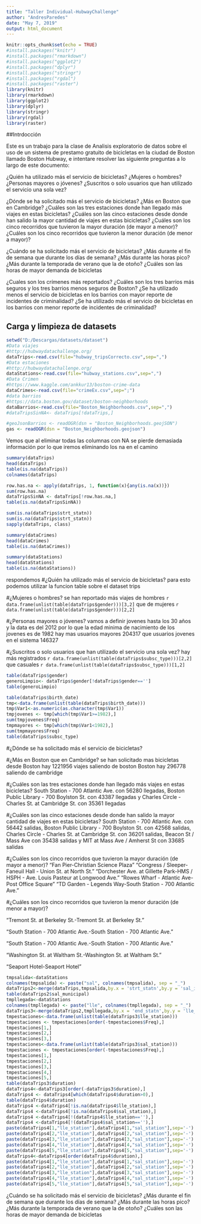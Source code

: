 ```yaml
---
title: "Taller Individual-HubwayChallenge"
author: "AndresParedes"
date: "May 7, 2019"
output: html_document
---
```


```r
knitr::opts_chunk$set(echo = TRUE)
#install.packages("knitr")
#install.packages("rmarkdown")
#install.packages("ggplot2")
#install.packages("dplyr")
#install.packages("stringr")
#install.packages("rgdal")
#install.packages("raster")
library(knitr)
library(rmarkdown)
library(ggplot2)
library(dplyr)
library(stringr)
library(rgdal)
library(raster)
```
##Intrdocción 

Este es un trabajo para la clase de Analisis exploratorio de datos sobre el uso de un sistema de prestamo gratuito de bicicletas en la ciudad de Boston llamado Boston Hubway, e intentare resolver las siguiente preguntas a lo largo de este documento:

¿Quién ha utilizado más el servicio de bicicletas?
¿Mujeres o hombres?
¿Personas mayores o jóvenes?
¿Suscritos o solo usuarios que han utilizado el servicio una sola vez?


¿Dónde se ha solicitado más el servicio de bicicletas?
¿Más en Boston que en Cambridge?
¿Cuáles son las tres estaciones donde han llegado más viajes en estas bicicletas?
¿Cuáles son las cinco estaciones desde donde han salido la mayor cantidad de viajes en estas bicicletas?
¿Cuáles son los cinco recorridos que tuvieron la mayor duración (de mayor a menor)?
¿Cuáles son los cinco recorridos que tuvieron la menor duración (de menor a mayor)?


¿Cuándo se ha solicitado más el servicio de bicicletas?
¿Más durante el fin de semana que durante los días de semana?
¿Más durante las horas pico?
¿Más durante la temporada de verano que la de otoño?
¿Cuáles son las horas de mayor demanda de bicicletas


¿Cuales son los crímenes más reportados?
¿Cuáles son los tres barrios más seguros y los tres barrios menos seguros de Boston?
¿Se ha utilizado menos el servicio de bicicletas en los barrios con mayor reporte de incidentes de criminalidad?
¿Se ha utilizado más el servicio de bicicletas en los barrios con menor reporte de incidentes de criminalidad?




## Carga y limpieza de  datasets

```r
setwd("D:/Descargas/datasets/dataset")
#Data viajes
#http://hubwaydatachallenge.org/
dataTrips<-read.csv(file="hubway_tripsCorrecto.csv",sep=",")
#Data estaciones
#http://hubwaydatachallenge.org/
dataStations<-read.csv(file="hubway_stations.csv",sep=",")
#Data Crimen
#https://www.kaggle.com/ankkur13/boston-crime-data
dataCrimes<-read.csv(file="crimeEx.csv",sep=";")
#data barrios
#https://data.boston.gov/dataset/boston-neighborhoods
dataBarrios<-read.csv(file="Boston_Neighborhoods.csv",sep=",")
#dataTripsSinNA<- dataTrips[!dataTrips,]

#geoJsonBarrios <- readOGR(dsn = "Boston_Neighborhoods.geojSON")
gas <- readOGR(dsn = "Boston_Neighborhoods.geojson")
```
Vemos que al eliminar todas las columnas con NA se pierde demasiada información por lo que iremos eliminando los na en el camino


```r
summary(dataTrips)
head(dataTrips)
table(is.na(dataTrips))
colnames(dataTrips)

row.has.na <- apply(dataTrips, 1, function(x){any(is.na(x))})
sum(row.has.na)
dataTripsSinNA <- dataTrips[!row.has.na,]
table(is.na(dataTripsSinNA))

sum(is.na(dataTrips$strt_statn))
sum(is.na(dataTrips$strt_statn))
sapply(dataTrips, class)

```

```r
summary(dataCrimes)
head(dataCrimes)
table(is.na(dataCrimes))
```


```r
summary(dataStations)
head(dataStations)
table(is.na(dataStations))
```
respondemos 
#¿Quién ha utilizado más el servicio de bicicletas?
para esto podemos utilizar la funcion table sobre el dataset trips 

#¿Mujeres o hombres? 
se han reportado más viajes de hombres `r data.frame(unlist(table(dataTrips$gender)))[3,2] ` que de mujeres `r data.frame(unlist(table(dataTrips$gender)))[2,2] `

#¿Personas mayores o jóvenes?
vamos a definir jovenes hasta los 30 años y la data es del 2012 por lo que la edad minima de nacimiento de los jovenes es de 1982
hay mas usuarios mayores 204317 que usuarios jovenes en el sistema 146327

#¿Suscritos o solo usuarios que han utilizado el servicio una sola vez? 
hay más registrados `r data.frame(unlist(table(dataTrips$subsc_type)))[2,2] ` que casuales `r data.frame(unlist(table(dataTrips$subsc_type)))[1,2] `


```r
table(dataTrips$gender)
generoLimpio<- dataTrips$gender[!dataTrips$gender=='']
table(generoLimpio)

table(dataTrips$birth_date)
tmp<-data.frame(unlist(table(dataTrips$birth_date)))
tmp$Var1<-as.numeric(as.character(tmp$Var1))
tmpjovenes <- tmp[which(tmp$Var1>=1982),]
sum(tmpjovenes$Freq)
tmpmayores <- tmp[which(tmp$Var1<1982),]
sum(tmpmayores$Freq)
table(dataTrips$subsc_type)

```


#¿Dónde se ha solicitado más el servicio de bicicletas?

#¿Más en Boston que en Cambridge? 
se han solicitado mas bicicletas desde Boston hay 1221956 viajes saliendo de boston Boston hay 296778 saliendo de cambridge

#¿Cuáles son las tres estaciones donde han llegado más viajes en estas bicicletas?
South Station - 700 Atlantic Ave. con 56280 llegadas, Boston Public Library - 700 Boylston St. con 43387 llegadas y Charles Circle - Charles St. at Cambridge St. con 35361 llegadas

#¿Cuáles son las cinco estaciones desde donde han salido la mayor cantidad de viajes en estas bicicletas?
South Station - 700 Atlantic Ave.	con 56442	salidas, Boston Public Library - 700 Boylston St. con 42568 salidas, Charles Circle - Charles St. at Cambridge St. con 36201 salidas, Beacon St / Mass Ave con 35438 salidas y 
MIT at Mass Ave / Amherst St con 33685 salidas

#¿Cuáles son los cinco recorridos que tuvieron la mayor duración (de mayor a menor)?
"Fan Pier-Christian Science Plaza"
"Congress / Sleeper-Faneuil Hall - Union St. at North St."
"Dorchester Ave. at Gillette Park-HMS / HSPH - Ave. Louis Pasteur at Longwood Ave."
"Rowes Wharf - Atlantic Ave-Post Office Square"
"TD Garden - Legends Way-South Station - 700 Atlantic Ave."

#¿Cuáles son los cinco recorridos que tuvieron la menor duración (de menor a mayor)?

"Tremont St. at Berkeley St.-Tremont St. at Berkeley St."

"South Station - 700 Atlantic Ave.-South Station - 700 Atlantic Ave."

"South Station - 700 Atlantic Ave.-South Station - 700 Atlantic Ave."

"Washington St. at Waltham St.-Washington St. at Waltham St."

"Seaport Hotel-Seaport Hotel"


```r
tmpsalida<-dataStations
colnames(tmpsalida) <- paste("sal", colnames(tmpsalida), sep = "_")
dataTrips2<-merge(dataTrips,tmpsalida,by.x = 'strt_statn',by.y = 'sal_id')
table(dataTrips2$sal_municipal)
tmpllegada<-dataStations
colnames(tmpllegada) <- paste("lle", colnames(tmpllegada), sep = "_")
dataTrips3<-merge(dataTrips2,tmpllegada,by.x = 'end_statn',by.y = 'lle_id')
tmpestaciones<-data.frame(unlist(table(dataTrips3$lle_station)))
tmpestaciones <- tmpestaciones[order(-tmpestaciones$Freq),]
tmpestaciones[1,]
tmpestaciones[2,]
tmpestaciones[3,]
tmpestaciones<-data.frame(unlist(table(dataTrips3$sal_station)))
tmpestaciones <- tmpestaciones[order(-tmpestaciones$Freq),]
tmpestaciones[1,]
tmpestaciones[2,]
tmpestaciones[3,]
tmpestaciones[4,]
tmpestaciones[5,]
table(dataTrips3$duration)
dataTrips4<-dataTrips3[order(-dataTrips3$duration),]
dataTrips4 <- dataTrips4[which(dataTrips4$duration>0),]
table(dataTrips4$duration)
dataTrips4 <-dataTrips4[!is.na(dataTrips4$lle_station),]
dataTrips4 <-dataTrips4[!is.na(dataTrips4$sal_station),]
dataTrips4 <-dataTrips4[!(dataTrips4$lle_station==''),]
dataTrips4 <-dataTrips4[!(dataTrips4$sal_station==''),]
paste(dataTrips4[1,"lle_station"],dataTrips4[1,"sal_station"],sep='-')
paste(dataTrips4[2,"lle_station"],dataTrips4[2,"sal_station"],sep='-')
paste(dataTrips4[3,"lle_station"],dataTrips4[3,"sal_station"],sep='-')
paste(dataTrips4[4,"lle_station"],dataTrips4[4,"sal_station"],sep='-')
paste(dataTrips4[5,"lle_station"],dataTrips4[5,"sal_station"],sep='-')
dataTrips4<-dataTrips4[order(dataTrips4$duration),]
paste(dataTrips4[1,"lle_station"],dataTrips4[1,"sal_station"],sep='-')
paste(dataTrips4[2,"lle_station"],dataTrips4[2,"sal_station"],sep='-')
paste(dataTrips4[3,"lle_station"],dataTrips4[3,"sal_station"],sep='-')
paste(dataTrips4[4,"lle_station"],dataTrips4[4,"sal_station"],sep='-')
paste(dataTrips4[5,"lle_station"],dataTrips4[5,"sal_station"],sep='-')
```
¿Cuándo se ha solicitado más el servicio de bicicletas?
¿Más durante el fin de semana que durante los días de semana?
¿Más durante las horas pico?
¿Más durante la temporada de verano que la de otoño?
¿Cuáles son las horas de mayor demanda de bicicletas
```r


```
